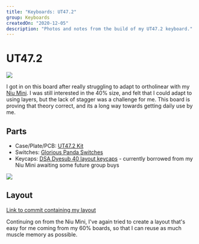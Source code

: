 ```yaml
---
title: "Keyboards: UT47.2"
group: Keyboards
createdOn: "2020-12-05"
description: "Photos and notes from the build of my UT47.2 keyboard."
---
```


# UT47.2

![](flickr://50682227532)

I got in on this board after really struggling to adapt to ortholinear with my [Niu Mini](/keyboard/niu-mini). I was still interested in the 40% size, and felt that I could adapt to using layers, but the lack of stagger was a challenge for me. This board is proving that theory correct, and its a long way towards getting daily use by me.

## Parts

- Case/Plate/PCB: [UT47.2 Kit](https://mechboards.co.uk/shop/kits/ut47-2-kit/)
- Switches: [Glorious Panda Switches](https://candykeys.com/product/glorious-panda-switches-36-switch-pack)
- Keycaps: [DSA Dyesub 40 layout keycaps](https://kbdfans.com/products/dsa-dye-sub-40layout-keycaps?variant=29081336053808) - currently borrowed from my Niu Mini awaiting some future group buys

![](flickr://50682154666)

## Layout

[Link to commit containing my layout](https://github.com/mjwbenton/qmk_firmware/commit/bd16f186efe3c6e5961d22f25208ee58a64fb00f)

Continuing on from the Niu Mini, I've again tried to create a layout that's easy for me coming from my 60% boards, so that I can reuse as much muscle memory as possible.

